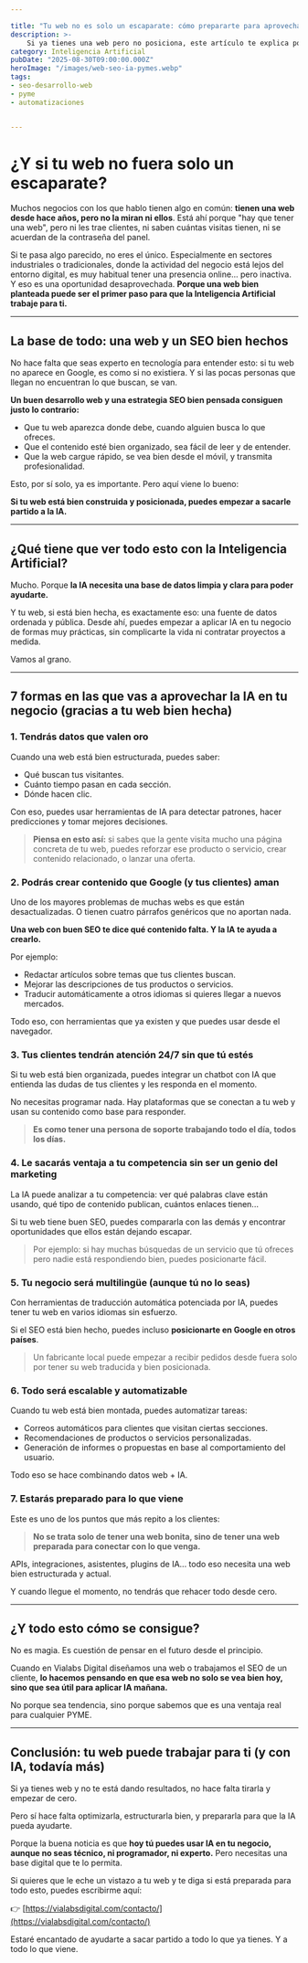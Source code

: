 ---

title: "Tu web no es solo un escaparate: cómo prepararte para aprovechar la IA"
description: >-
    Si ya tienes una web pero no posiciona, este artículo te explica por qué una base web bien hecha es el primer paso para aplicar Inteligencia Artificial en tu negocio. Práctico, directo y pensado para pymes que quieren avanzar.
category: Inteligencia Artificial
pubDate: "2025-08-30T09:00:00.000Z"
heroImage: "/images/web-seo-ia-pymes.webp"
tags:
- seo-desarrollo-web
- pyme
- automatizaciones


---

# ¿Y si tu web no fuera solo un escaparate?

Muchos negocios con los que hablo tienen algo en común: **tienen una web desde hace años, pero no la miran ni ellos**. Está ahí porque "hay que tener una web", pero ni les trae clientes, ni saben cuántas visitas tienen, ni se acuerdan de la contraseña del panel.

Si te pasa algo parecido, no eres el único. Especialmente en sectores industriales o tradicionales, donde la actividad del negocio está lejos del entorno digital, es muy habitual tener una presencia online... pero inactiva. Y eso es una oportunidad desaprovechada. **Porque una web bien planteada puede ser el primer paso para que la Inteligencia Artificial trabaje para ti.**

---

## La base de todo: una web y un SEO bien hechos

No hace falta que seas experto en tecnología para entender esto: si tu web no aparece en Google, es como si no existiera. Y si las pocas personas que llegan no encuentran lo que buscan, se van.

**Un buen desarrollo web y una estrategia SEO bien pensada consiguen justo lo contrario:**

* Que tu web aparezca donde debe, cuando alguien busca lo que ofreces.
* Que el contenido esté bien organizado, sea fácil de leer y de entender.
* Que la web cargue rápido, se vea bien desde el móvil, y transmita profesionalidad.

Esto, por sí solo, ya es importante. Pero aquí viene lo bueno:

**Si tu web está bien construida y posicionada, puedes empezar a sacarle partido a la IA.**

---

## ¿Qué tiene que ver todo esto con la Inteligencia Artificial?

Mucho. Porque **la IA necesita una base de datos limpia y clara para poder ayudarte.**

Y tu web, si está bien hecha, es exactamente eso: una fuente de datos ordenada y pública. Desde ahí, puedes empezar a aplicar IA en tu negocio de formas muy prácticas, sin complicarte la vida ni contratar proyectos a medida.

Vamos al grano.

---

## 7 formas en las que vas a aprovechar la IA en tu negocio (gracias a tu web bien hecha)

### 1. Tendrás datos que valen oro

Cuando una web está bien estructurada, puedes saber:

* Qué buscan tus visitantes.
* Cuánto tiempo pasan en cada sección.
* Dónde hacen clic.

Con eso, puedes usar herramientas de IA para detectar patrones, hacer predicciones y tomar mejores decisiones.

> **Piensa en esto así:** si sabes que la gente visita mucho una página concreta de tu web, puedes reforzar ese producto o servicio, crear contenido relacionado, o lanzar una oferta.

### 2. Podrás crear contenido que Google (y tus clientes) aman

Uno de los mayores problemas de muchas webs es que están desactualizadas. O tienen cuatro párrafos genéricos que no aportan nada.

**Una web con buen SEO te dice qué contenido falta. Y la IA te ayuda a crearlo.**

Por ejemplo:

* Redactar artículos sobre temas que tus clientes buscan.
* Mejorar las descripciones de tus productos o servicios.
* Traducir automáticamente a otros idiomas si quieres llegar a nuevos mercados.

Todo eso, con herramientas que ya existen y que puedes usar desde el navegador.

### 3. Tus clientes tendrán atención 24/7 sin que tú estés

Si tu web está bien organizada, puedes integrar un chatbot con IA que entienda las dudas de tus clientes y les responda en el momento.

No necesitas programar nada. Hay plataformas que se conectan a tu web y usan su contenido como base para responder.

> **Es como tener una persona de soporte trabajando todo el día, todos los días.**

### 4. Le sacarás ventaja a tu competencia sin ser un genio del marketing

La IA puede analizar a tu competencia: ver qué palabras clave están usando, qué tipo de contenido publican, cuántos enlaces tienen...

Si tu web tiene buen SEO, puedes compararla con las demás y encontrar oportunidades que ellos están dejando escapar.

> Por ejemplo: si hay muchas búsquedas de un servicio que tú ofreces pero nadie está respondiendo bien, puedes posicionarte fácil.

### 5. Tu negocio será multilingüe (aunque tú no lo seas)

Con herramientas de traducción automática potenciada por IA, puedes tener tu web en varios idiomas sin esfuerzo.

Si el SEO está bien hecho, puedes incluso **posicionarte en Google en otros países**.

> Un fabricante local puede empezar a recibir pedidos desde fuera solo por tener su web traducida y bien posicionada.

### 6. Todo será escalable y automatizable

Cuando tu web está bien montada, puedes automatizar tareas:

* Correos automáticos para clientes que visitan ciertas secciones.
* Recomendaciones de productos o servicios personalizadas.
* Generación de informes o propuestas en base al comportamiento del usuario.

Todo eso se hace combinando datos web + IA.

### 7. Estarás preparado para lo que viene

Este es uno de los puntos que más repito a los clientes:

> **No se trata solo de tener una web bonita, sino de tener una web preparada para conectar con lo que venga.**

APIs, integraciones, asistentes, plugins de IA... todo eso necesita una web bien estructurada y actual.

Y cuando llegue el momento, no tendrás que rehacer todo desde cero.

---

## ¿Y todo esto cómo se consigue?

No es magia. Es cuestión de pensar en el futuro desde el principio.

Cuando en Vialabs Digital diseñamos una web o trabajamos el SEO de un cliente, **lo hacemos pensando en que esa web no solo se vea bien hoy, sino que sea útil para aplicar IA mañana.**

No porque sea tendencia, sino porque sabemos que es una ventaja real para cualquier PYME.

---

## Conclusión: tu web puede trabajar para ti (y con IA, todavía más)

Si ya tienes web y no te está dando resultados, no hace falta tirarla y empezar de cero.

Pero sí hace falta optimizarla, estructurarla bien, y prepararla para que la IA pueda ayudarte.

Porque la buena noticia es que **hoy tú puedes usar IA en tu negocio, aunque no seas técnico, ni programador, ni experto.** Pero necesitas una base digital que te lo permita.

Si quieres que le eche un vistazo a tu web y te diga si está preparada para todo esto, puedes escribirme aquí:

👉 [https://vialabsdigital.com/contacto/](https://vialabsdigital.com/contacto/)

Estaré encantado de ayudarte a sacar partido a todo lo que ya tienes. Y a todo lo que viene.
